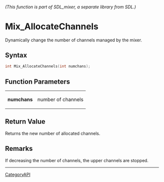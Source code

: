 ====== (This function is part of SDL_mixer, a separate library from SDL.) ======
= Mix_AllocateChannels =

Dynamically change the number of channels managed by the mixer.

== Syntax ==

<syntaxhighlight lang='c'>
int Mix_AllocateChannels(int numchans);
</syntaxhighlight>

== Function Parameters ==

{|
|'''numchans'''
|number of channels
|}

== Return Value ==

Returns the new number of allocated channels.

== Remarks ==

If decreasing the number of channels, the upper channels are stopped.

----
[[CategoryAPI]]


